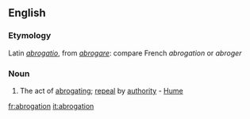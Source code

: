 ==English==
===Etymology===
Latin ''[[abrogatio]]'', from ''[[abrogare]]'': compare French ''abrogation'' or ''abroger''
===Noun===
#The act of [[abrogating]]; [[repeal]] by [[authority]] - [[Hume]]

[[fr:abrogation]]
[[it:abrogation]]